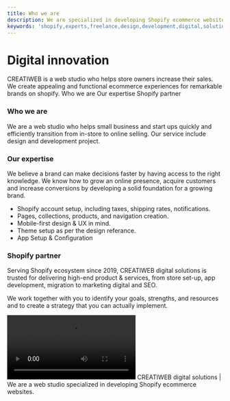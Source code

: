 ```yaml
---
title: Who we are
description: We are specialized in developing Shopify ecommerce websites for clients all over the world.
keywords: 'shopify,experts,freelance,design,development,digital,solutions,e-commerce,web,studio,shopify,developer,odoo'
---
```


# Digital innovation

<PageDescription>
    CREATIWEB is a web studio who helps store owners increase their sales.
    We create appealing and functional ecommerce experiences for remarkable brands on shopify.
</PageDescription>

<AnchorLinks>
  <AnchorLink>Who we are</AnchorLink>
  <AnchorLink>Our expertise</AnchorLink>
  <AnchorLink>Shopify partner</AnchorLink>
</AnchorLinks>

### Who we are

We are a web studio who helps small business and start ups quickly and efficiently transition from in-store to online selling.
Our service include design and development project.

### Our expertise

We believe a brand can make decisions faster by having access to the right knowledge. 
We know how to grow an online presence, acquire customers and increase conversions by 
developing a solid foundation for a growing brand.
  * Shopify account setup, including taxes, shipping rates, notifications.
  * Pages, collections, products, and navigation creation.
  * Mobile-first design & UX in mind.
  * Theme setup as per the design referance. 
  * App Setup & Configuration

### Shopify partner
Serving Shopify ecosystem since 2019, CREATIWEB digital solutions is trusted for delivering high-end product & services, 
from store set-up, app development, migration to marketing digital and SEO.

We work together with you to identify your goals, strengths, and resources and to create a strategy that you can actually implement.

<Title>Who We Are</Title>
<Video src="/videos/who-we-are.mp4" loop autoplay preload="auto" type="video/mp4">
  <track
      kind="captions"
      default
      src="/videos/vtt/who-we-are.vtt"
      srcLang="en"
    />
</Video>
<Caption>
  CREATIWEB digital solutions | We are a web studio specialized in developing Shopify ecommerce websites.
</Caption>